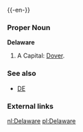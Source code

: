 {{wikipedia}}
{{-en-}}

===Proper Noun===
'''Delaware'''
#A {{USstate}}  Capital: [[Dover]].
===See also===
*[[DE]]
===External links===
{{pedialite}}

[[nl:Delaware]]
[[pl:Delaware]]